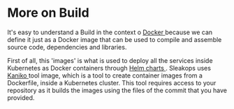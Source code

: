 # More on Build

It's easy to understand a Build in the context o [Docker <FiExternalLink/>](https://docs.docker.com/) because we can define it just as a Docker image that can be used to compile and assemble source code, dependencies and libraries. 

First of all, this 'images' is what is used to deploy all the services inside Kubernetes as Docker containers through [Helm charts <FiExternalLink/>](https://helm.sh/docs/). Sleakops uses [Kaniko <FiExternalLink/>](https://github.com/GoogleContainerTools/kaniko) tool image, which is a tool to create container images from a Dockerfile, inside a Kubernetes cluster. This tool requires access to your repository as it builds the images using the files of the commit that you have provided. 
